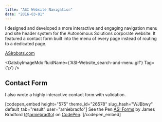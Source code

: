 ```yaml
---
title: "ASI Website Navigation"
date: "2016-03-01"
---
```



I designed and developed a more interactive and engaging navigation menu and site header system for the Autonomous Solutions corporate website. It featured a contact form built into the menu of every page instead of routing to a dedicated page.

[ASIrobots.com](https://asirobots.com)

<GatsbyImageMdx fluidName={'ASI-Website_search-and-menu.gif'} Tag={'p'} />

## Contact Form

I also wrote a highly interactive contact form with validation.

\[codepen\_embed height="575" theme\_id="26578" slug\_hash="WJBbwy" default\_tab="result" user="arniebradfo"\] See the Pen [ASI Forms](https://codepen.io/arniebradfo/pen/WJBbwy/) by James Bradford ([@arniebradfo](https://codepen.io/arniebradfo)) on [CodePen](https://codepen.io). \[/codepen\_embed\]
